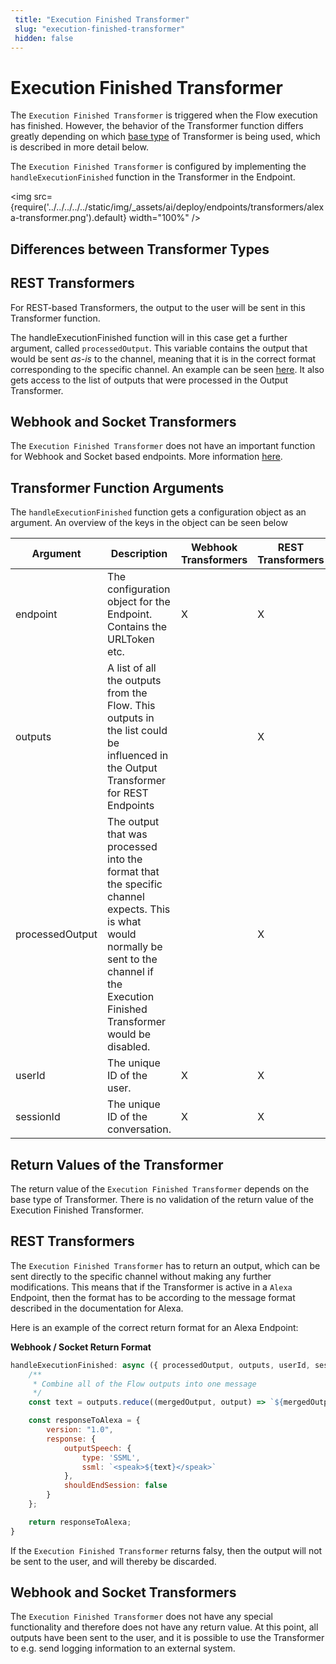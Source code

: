 ```yaml
---
 title: "Execution Finished Transformer" 
 slug: "execution-finished-transformer" 
 hidden: false 
---
```


# Execution Finished Transformer

The `Execution Finished Transformer` is triggered when the Flow execution has finished. However, the behavior of the Transformer function differs greatly depending on which [base type](transformers.mdx#different-base-transformer-types) of Transformer is being used, which is described in more detail below.

The `Execution Finished Transformer` is configured by implementing the `handleExecutionFinished` function in the Transformer in the Endpoint.

 <img src={require('../../../../../static/img/_assets/ai/deploy/endpoints/transformers/alexa-transformer.png').default} width="100%" />

## Differences between Transformer Types

## REST Transformers

For REST-based Transformers, the output to the user will be sent in this Transformer function.

The handleExecutionFinished function will in this case get a further argument, called `processedOutput`. This variable contains the output that would be sent *as-is* to the channel, meaning that it is in the correct format corresponding to the specific channel. An example can be seen [here](#return-values-of-the-transformer). It also gets access to the list of outputs that were processed in the Output Transformer.

## Webhook and Socket Transformers
The `Execution Finished Transformer` does not have an important function for Webhook and Socket based endpoints. More information [here](#return-values-of-the-transformer).

## Transformer Function Arguments

The `handleExecutionFinished` function gets a configuration object as an argument. An overview of the keys in the object can be seen below

| Argument        | Description                                                                                                                                                                                  | Webhook Transformers | REST Transformers | Socket Transformers |
|-----------------|----------------------------------------------------------------------------------------------------------------------------------------------------------------------------------------------|----------------------|-------------------|---------------------|
| endpoint        | The configuration object for the Endpoint. Contains the URLToken etc.                                                                                                                        | X                    | X                 | X                   |
| outputs         | A list of all the outputs from the Flow. This outputs in the list could be influenced in the Output Transformer for REST Endpoints                                                           |                      | X                 |                     |
| processedOutput | The output that was processed into the format that the specific channel expects. This is what would normally be sent to the channel if the Execution Finished Transformer would be disabled. |                      | X                 |                     |
| userId          | The unique ID of the user.                                                                                                                                                                   | X                    | X                 | X                   |
| sessionId       | The unique ID of the conversation.                                                                                                                                                           | X                    | X                 | X                   |

## Return Values of the Transformer

The return value of the `Execution Finished Transformer` depends on the base type of Transformer. There is no validation of the return value of the Execution Finished Transformer.

## REST Transformers

The `Execution Finished Transformer` has to return an output, which can be sent directly to the specific channel without making any further modifications. This means that if the Transformer is active in a `Alexa` Endpoint, then the format has to be according to the message format described in the documentation for Alexa.

Here is an example of the correct return format for an Alexa Endpoint:

**Webhook / Socket Return Format**
```JavaScript
handleExecutionFinished: async ({ processedOutput, outputs, userId, sessionId, endpoint, response }) => {
    /**
     * Combine all of the Flow outputs into one message
     */
    const text = outputs.reduce((mergedOutput, output) => `${mergedOutput}. ${output.text}`, "").trim();

    const responseToAlexa = {
        version: "1.0",
        response: {
            outputSpeech: {
                type: 'SSML',
                ssml: `<speak>${text}</speak>`
            },
            shouldEndSession: false
        }
    };

    return responseToAlexa;
}
```

If the `Execution Finished Transformer` returns falsy, then the output will not be sent to the user, and will thereby be discarded.

## Webhook and Socket Transformers

The `Execution Finished Transformer` does not have any special functionality and therefore does not have any return value. At this point, all outputs have been sent to the user, and it is possible to use the Transformer to e.g. send logging information to an external system.